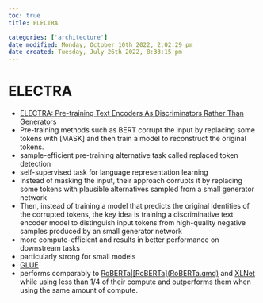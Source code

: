 ```yaml
---
toc: true
title: ELECTRA

categories: ['architecture']
date modified: Monday, October 10th 2022, 2:02:29 pm
date created: Tuesday, July 26th 2022, 8:33:15 pm
---
```


# ELECTRA
- [ELECTRA: Pre-training Text Encoders As Discriminators Rather Than Generators](https://arxiv.org/abs/2003.10555)
- Pre-training methods such as BERT corrupt the input by replacing some tokens with [MASK] and then train a model to reconstruct the original tokens.
- sample-efficient pre-training alternative task called replaced token detection
- self-supervised task for language representation learning
- Instead of masking the input, their approach corrupts it by replacing some tokens with plausible alternatives sampled from a small generator network
- Then, instead of training a model that predicts the original identities of the corrupted tokens, the key idea is training a discriminative text encoder model to distinguish input tokens from high-quality negative samples produced by an small generator network
- more compute-efficient and results in better performance on downstream tasks
- particularly strong for small models
- [GLUE](GLUE.qmd)
- performs comparably to [RoBERTa|[RoBERTa](RoBERTa.qmd)](RoBERTa.qmd) and [XLNet](XLNet.qmd) while using less than 1/4 of their compute and outperforms them when using the same amount of compute.




